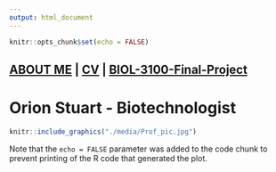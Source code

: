 ```yaml
---
output: html_document
---
```


```r
knitr::opts_chunk$set(echo = FALSE)
```

## [ABOUT ME](./about-me/About me.pdf) | [CV](./about-me/Orion Stuart's Resume.pdf) | [BIOL-3100-Final-Project](./BIOL-3100-Final)##

# **Orion Stuart - Biotechnologist** #

```r
knitr::include_graphics("./media/Prof_pic.jpg")
```


Note that the `echo = FALSE` parameter was added to the code chunk to prevent printing of the R code that generated the plot.
